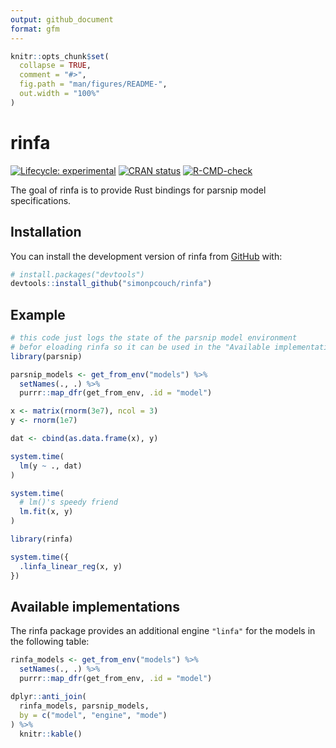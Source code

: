 ```yaml
---
output: github_document
format: gfm
---
```


<!-- README.md is generated from README.Rmd. Please edit that file -->

```r
knitr::opts_chunk$set(
  collapse = TRUE,
  comment = "#>",
  fig.path = "man/figures/README-",
  out.width = "100%"
)
```

# rinfa

<!-- badges: start -->
[![Lifecycle: experimental](https://img.shields.io/badge/lifecycle-experimental-orange.svg)](https://lifecycle.r-lib.org/articles/stages.html#experimental)
[![CRAN status](https://www.r-pkg.org/badges/version/rinfa)](https://CRAN.R-project.org/package=rinfa)
[![R-CMD-check](https://github.com/simonpcouch/rinfa/actions/workflows/R-CMD-check.yaml/badge.svg)](https://github.com/simonpcouch/rinfa/actions/workflows/R-CMD-check.yaml)
<!-- badges: end -->

The goal of rinfa is to provide Rust bindings for parsnip model specifications.

## Installation

You can install the development version of rinfa from [GitHub](https://github.com/) with:

``` r
# install.packages("devtools")
devtools::install_github("simonpcouch/rinfa")
```

## Example

```r
# this code just logs the state of the parsnip model environment
# befor eloading rinfa so it can be used in the "Available implementations" sec
library(parsnip)

parsnip_models <- get_from_env("models") %>%
  setNames(., .) %>%
  purrr::map_dfr(get_from_env, .id = "model")

```

```r
x <- matrix(rnorm(3e7), ncol = 3)
y <- rnorm(1e7)

dat <- cbind(as.data.frame(x), y)

system.time(
  lm(y ~ ., dat)
)

system.time(
  # lm()'s speedy friend
  lm.fit(x, y)
)

library(rinfa)

system.time({
  .linfa_linear_reg(x, y)
})
```

## Available implementations

The rinfa package provides an additional engine `"linfa"` for the models in the following table:

```r
rinfa_models <- get_from_env("models") %>%
  setNames(., .) %>%
  purrr::map_dfr(get_from_env, .id = "model")

dplyr::anti_join(
  rinfa_models, parsnip_models, 
  by = c("model", "engine", "mode")
) %>%
  knitr::kable()
```
